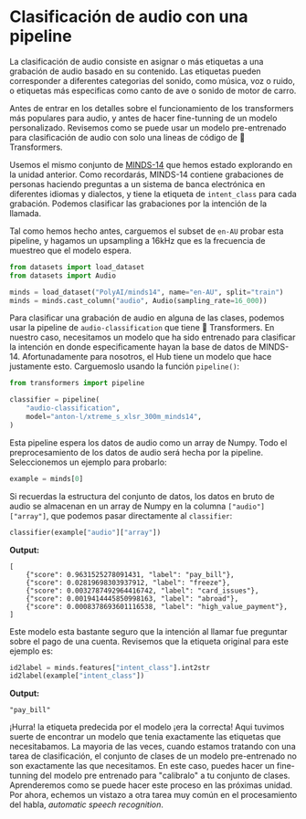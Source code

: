 # Clasificación de audio con una pipeline

La clasificación de audio consiste en asignar o más etiquetas a una grabación de audio basado en su contenido. Las etiquetas
pueden corresponder a diferentes categorias del sonido, como música, voz o ruido, o etiquetas más especificas como canto de ave o
sonido de motor de carro.

Antes de entrar en los detalles sobre el funcionamiento de los transformers más populares para audio, y antes de hacer fine-tunning 
de un modelo personalizado. Revisemos como se puede usar un modelo pre-entrenado para clasificación de audio con solo una lineas de 
código de  🤗 Transformers.

Usemos el mismo conjunto de [MINDS-14](https://huggingface.co/datasets/PolyAI/minds14) que hemos estado explorando en la 
unidad anterior. Como recordarás, MINDS-14 contiene grabaciones de personas haciendo preguntas a un sistema de banca electrónica 
en diferentes idiomas y dialectos, y tiene la etiqueta de `intent_class` para cada grabación. Podemos clasificar las grabaciones por 
la intención de la llamada.

Tal como hemos hecho antes, carguemos el subset de `en-AU` probar esta pipeline, y hagamos un upsampling a 16kHz que es 
la frecuencia de muestreo que el modelo espera. 

```py
from datasets import load_dataset
from datasets import Audio

minds = load_dataset("PolyAI/minds14", name="en-AU", split="train")
minds = minds.cast_column("audio", Audio(sampling_rate=16_000))
```

Para clasificar una grabación de audio en alguna de las clases, podemos usar la pipeline de `audio-classification` que tiene 🤗 Transformers.
En nuestro caso, necesitamos un modelo que ha sido entrenado para clasificar la intención en donde especificamente hayan la base de datos de 
MINDS-14. Afortunadamente para nosotros, el Hub tiene un modelo que hace justamente esto. Carguemoslo usando la función `pipeline()`:

```py
from transformers import pipeline

classifier = pipeline(
    "audio-classification",
    model="anton-l/xtreme_s_xlsr_300m_minds14",
)
```
Esta pipeline espera los datos de audio como un array de Numpy. Todo el preprocesamiento de los datos de audio será hecha por 
la pipeline. Seleccionemos un ejemplo para probarlo:

```py
example = minds[0]
```
Si recuerdas la estructura del conjunto de datos, los datos en bruto de audio se almacenan en un array de Numpy en 
la columna `["audio"]["array"]`, que podemos pasar directamente al  `classifier`:

```py
classifier(example["audio"]["array"])
```

**Output:**
```out
[
    {"score": 0.9631525278091431, "label": "pay_bill"},
    {"score": 0.02819698303937912, "label": "freeze"},
    {"score": 0.0032787492964416742, "label": "card_issues"},
    {"score": 0.0019414445850998163, "label": "abroad"},
    {"score": 0.0008378693601116538, "label": "high_value_payment"},
]
```
Este modelo esta bastante seguro que la intención al llamar fue preguntar sobre el pago de una cuenta. Revisemos que la
etiqueta original para este ejemplo es:

```py
id2label = minds.features["intent_class"].int2str
id2label(example["intent_class"])
```

**Output:**
```out
"pay_bill"
```
¡Hurra! la etiqueta predecida por el modelo ¡era la correcta! Aqui tuvimos suerte de encontrar un modelo que tenia exactamente 
las etiquetas que necesitabamos. La mayoria de las veces, cuando estamos tratando con una tarea de clasificación, el conjunto de clases
de un modelo pre-entrenado no son exactamente las que necesitamos. En este caso, puedes hacer un fine-tunning del modelo pre entrenado
para "calibralo" a tu conjunto de clases. Aprenderemos como se puede hacer este proceso en las próximas unidad. Por ahora, echemos un
vistazo a otra tarea muy común en el procesamiento del habla, _automatic speech recognition_.

